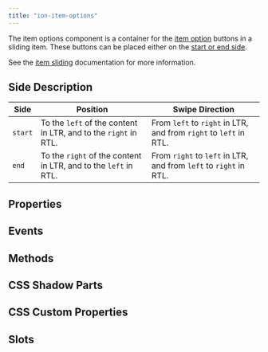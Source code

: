 ```yaml
---
title: "ion-item-options"
---
```


<head>
  <title>ion-item-options: Option Button Components for Ionic Apps</title>
  <meta name="description" content="ion-item-options are for ion-item-sliding. These option buttons can be placed either on the start or end side. Read to learn more about use on Ionic apps." />
</head>



The item options component is a container for the [item option](./item-option) buttons in a sliding item. These buttons can be placed either on the [start or end side](#side-description).

See the [item sliding](./item-sliding) documentation for more information.


## Side Description

| Side    | Position                                                        | Swipe Direction                                                   |
|---------|-----------------------------------------------------------------|-------------------------------------------------------------------|
| `start` | To the `left` of the content in LTR, and to the `right` in RTL. | From `left` to `right` in LTR, and from `right` to `left` in RTL. |
| `end`   | To the `right` of the content in LTR, and to the `left` in RTL. | From `right` to `left` in LTR, and from `left` to `right` in RTL. |




## Properties
<Props />

## Events
<Events />

## Methods
<Methods />

## CSS Shadow Parts
<Parts />

## CSS Custom Properties
<CustomProps />

## Slots
<Slots />
